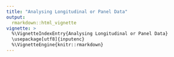 ```yaml
---
title: "Analysing Longitudinal or Panel Data"
output: 
  rmarkdown::html_vignette
vignette: >
  %\VignetteIndexEntry{Analysing Longitudinal or Panel Data}
  \usepackage[utf8]{inputenc}
  %\VignetteEngine{knitr::rmarkdown}
---
```


